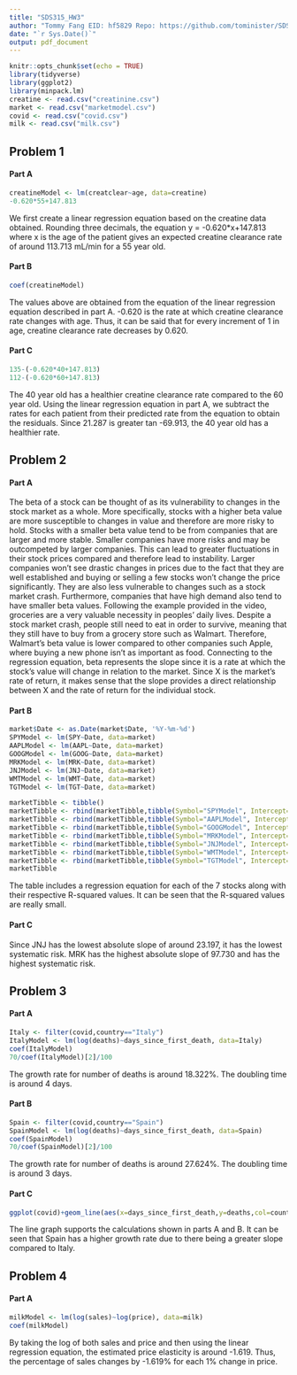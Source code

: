 ---
title: "SDS315_HW3"
author: "Tommy Fang EID: hf5829 Repo: https://github.com/tominister/SDS315"
date: "`r Sys.Date()`"
output: pdf_document
---

```{r setup, include=F, warning=F}
knitr::opts_chunk$set(echo = TRUE)
library(tidyverse)
library(ggplot2)
library(minpack.lm)
creatine <- read.csv("creatinine.csv")
market <- read.csv("marketmodel.csv")
covid <- read.csv("covid.csv")
milk <- read.csv("milk.csv")
```

## Problem 1
#### Part A
```{r, echo=F, warning=F, message=F}
creatineModel <- lm(creatclear~age, data=creatine)
-0.620*55+147.813
```
We first create a linear regression equation based on the creatine data obtained. Rounding three decimals, the equation y = -0.620*x+147.813 where x is the age of the patient gives an expected creatine clearance rate of around 113.713 mL/min for a 55 year old.

#### Part B
```{r, echo=F, warning=F, message=F}
coef(creatineModel)
```
The values above are obtained from the equation of the linear regression equation described in part A. -0.620 is the rate at which creatine clearance rate changes with age. Thus, it can be said that for every increment of 1 in age, creatine clearance rate decreases by 0.620.

#### Part C
```{r, echo=F, warning=F, message=F}
135-(-0.620*40+147.813)
112-(-0.620*60+147.813)
```
The 40 year old has a healthier creatine clearance rate compared to the 60 year old. Using the linear regression equation in part A, we subtract the rates for each patient from their predicted rate from the equation to obtain the residuals. Since 21.287 is greater tan -69.913, the 40 year old has a healthier rate. 

## Problem 2
#### Part A
The beta of a stock can be thought of as its vulnerability to changes in the stock market as a whole. More specifically, stocks with a higher beta value are more susceptible to changes in value and therefore are more risky to hold. Stocks with a smaller beta value tend to be from companies that are larger and more stable. Smaller companies have more risks and may be outcompeted by larger companies. This can lead to greater fluctuations in their stock prices compared and therefore lead to instability. Larger companies won’t see drastic changes in prices due to the fact that they are well established and buying or selling a few stocks won’t change the price significantly. They are also less vulnerable to changes such as a stock market crash. Furthermore, companies that have high demand also tend to have smaller beta values. Following the example provided in the video, groceries are a very valuable necessity in peoples’ daily lives. Despite a stock market crash, people still need to eat in order to survive, meaning that they still have to buy from a grocery store such as Walmart. Therefore, Walmart’s beta value is lower compared to other companies such Apple, where buying a new phone isn’t as important as food. Connecting to the regression equation, beta represents the slope since it is a rate at which the stock’s value will change in relation to the market. Since X is the market’s rate of return, it makes sense that the slope provides a direct relationship between X and the rate of return for the individual stock. 

#### Part B
```{r, echo=F, warning=F, message=F}
market$Date <- as.Date(market$Date, '%Y-%m-%d')
SPYModel <- lm(SPY~Date, data=market)
AAPLModel <- lm(AAPL~Date, data=market)
GOOGModel <- lm(GOOG~Date, data=market)
MRKModel <- lm(MRK~Date, data=market)
JNJModel <- lm(JNJ~Date, data=market)
WMTModel <- lm(WMT~Date, data=market)
TGTModel <- lm(TGT~Date, data=market)

marketTibble <- tibble()
marketTibble <- rbind(marketTibble,tibble(Symbol="SPYModel", Intercept=coef(SPYModel)[1], Slope=coef(SPYModel)[2], Rsquared=cor(as.numeric(market$Date),market$SPY)))
marketTibble <- rbind(marketTibble,tibble(Symbol="AAPLModel", Intercept=coef(AAPLModel)[1], Slope=coef(AAPLModel)[2], Rsquared=cor(as.numeric(market$Date),market$AAPL)))
marketTibble <- rbind(marketTibble,tibble(Symbol="GOOGModel", Intercept=coef(GOOGModel)[1], Slope=coef(GOOGModel)[2], Rsquared=cor(as.numeric(market$Date),market$GOOG)))
marketTibble <- rbind(marketTibble,tibble(Symbol="MRKModel", Intercept=coef(MRKModel)[1], Slope=coef(MRKModel)[2], Rsquared=cor(as.numeric(market$Date),market$MRK)))
marketTibble <- rbind(marketTibble,tibble(Symbol="JNJModel", Intercept=coef(JNJModel)[1], Slope=coef(JNJModel)[2], Rsquared=cor(as.numeric(market$Date),market$JNJ)))
marketTibble <- rbind(marketTibble,tibble(Symbol="WMTModel", Intercept=coef(WMTModel)[1], Slope=coef(WMTModel)[2], Rsquared=cor(as.numeric(market$Date),market$WMT)))
marketTibble <- rbind(marketTibble,tibble(Symbol="TGTModel", Intercept=coef(TGTModel)[1], Slope=coef(TGTModel)[2], Rsquared=cor(as.numeric(market$Date),market$TGT)))
marketTibble
```

The table includes a regression equation for each of the 7 stocks along with their respective R-squared values. It can be seen that the R-squared values are really small.

#### Part C
Since JNJ has the lowest absolute slope of around 23.197, it has the lowest systematic risk. MRK has the highest absolute slope of 97.730 and has the highest systematic risk. 

## Problem 3
#### Part A
```{r, echo=F, warning=F, message=F}
Italy <- filter(covid,country=="Italy")
ItalyModel <- lm(log(deaths)~days_since_first_death, data=Italy)
coef(ItalyModel)
70/coef(ItalyModel)[2]/100
```
The growth rate for number of deaths is around 18.322%. The doubling time is around 4 days.

#### Part B
```{r, echo=F, warning=F, message=F}
Spain <- filter(covid,country=="Spain")
SpainModel <- lm(log(deaths)~days_since_first_death, data=Spain)
coef(SpainModel)
70/coef(SpainModel)[2]/100
```
The growth rate for number of deaths is around 27.624%. The doubling time is around 3 days.

#### Part C
```{r, echo=F, warning=F, message=F}
ggplot(covid)+geom_line(aes(x=days_since_first_death,y=deaths,col=country))+labs(title="Line Graph for Number of Deaths by Day Across Country",x="Days Since First Death", y="Deaths")
```
The line graph supports the calculations shown in parts A and B. It can be seen that Spain has a higher growth rate due to there being a greater slope compared to Italy. 

## Problem 4
#### Part A
```{r, echo=F, warning=F, message=F}
milkModel <- lm(log(sales)~log(price), data=milk)
coef(milkModel)
```
By taking the log of both sales and price and then using the linear regression equation, the estimated price elasticity is around -1.619. Thus, the percentage of sales changes by -1.619% for each 1% change in price. 









